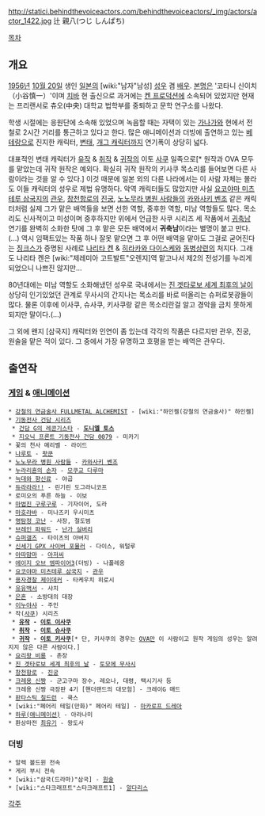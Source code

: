http://statici.behindthevoiceactors.com/behindthevoiceactors/_img/actors/actor_1422.jpg
辻 親八(つじ しんぱち)

[[목차]]

== 개요 ==
[[1956년]] [[10월 20일]] 생인 [[일본]]의 [wiki:"남자"남성] [[성우]] 겸 [[배우]]. [[본명]]은 '코타니 신이치（小谷慎一）'이며 [[치바]] 현 출신으로 과거에는 [[켄 프로덕션]]에 소속되어 있었지만 현재는 프리랜서로 츄오(中央) 대학교 법학부를 중퇴하고 문학 연구소를 나왔다.

학생 시절에는 응원단에 소속해 있었으며 녹음할 때는 자택이 있는 [[가나가와]] 현에서 전철로 2시간 거리를 통근하고 있다고 한다. 많은 애니메이션과 더빙에 출연하고 있는 [[베테랑]]으로 진지한 캐릭터, [[변태]], [[개그 캐릭터]]까지 연기폭이 상당히 넓다.

대표적인 변태 캐릭터가 [[유작]] & [[취작]] & [[귀작]]의 이토 [[사쿠]] 일족으로[* 원작과 OVA 모두를 맡았는데 귀작 원작은 예외다. 확실히 귀작 원작의 키사쿠 목소리를 들어보면 다른 사람이라는 것을 알 수 있다.] 이것 때문에 일본 외의 다른 나라에서는 이 사람 자체는 몰라도 이들 캐릭터의 성우로 제법 유명하다. 악역 캐릭터들도 많았지만 사실 [[요코야마 미츠테루 삼국지]]의 [[관우]], [[창천항로]]의 [[진궁]], [[노노무라 병원 사람들]]의 [[카와사키 벤조]] 같은 캐릭터처럼 실제 그가 맡은 배역들을 보면 선한 역할, 중후한 역할, 미남 역할들도 많다. 목소리도 신사적이고 미성이며 중후하지만 위에서 언급한 사쿠 시리즈 세 작품에서 [[귀축]]남 연기를 완벽히 소화한 탓에 그 후 맡은 모든 배역에서 '''귀축남'''이라는 별명이 붙고 만다.(...) 역시 임팩트있는 작품 하나 잘못 맡으면 그 후 어떤 배역을 맡아도 그걸로 굳어진다는 [[징크스]]가 증명된 사례로 [[나리타 켄]] & [[히라카와 다이스케]]와 [[동병상련]]의 처지다. 그래도 나리타 켄은 [wiki:"제레미아 고트발트"오렌지]역 맡고나서 제2의 전성기를 누리게 되었으니 나쁘진 않지만...

80년대에는 미남 역할도 소화해냈던 성우로 국내에서는 [[진 겟타로보 세계 최후의 날]]이 상당히 인기있었던 관계로 무사시의 간지나는 목소리를 바로 떠올리는 슈퍼로봇광들이 많다. 물론 이후에 이사쿠, 슈사쿠, 키사쿠랑 같은 목소리란걸 알고 경악을 금치 못하게 되지만 말이다.(...)

그 외에 왠지 [삼국지] 캐릭터와 인연이 좀 있는데 각각의 작품은 다르지만 관우, 진궁, 원술을 맡은 적이 있다. 그 중에서 가장 유명하고 호평을 받는 배역은 관우다.

== 출연작 ==
=== [[게임]] & [[애니메이션]] ===
 * [[강철의 연금술사 FULLMETAL ALCHEMIST]] - [wiki:"하인켈(강철의 연금술사)" 하인켈]
 * [[기동전사 건담 시리즈]]
  * [[건담 G의 레콘기스타]] - '''[[도니엘 토스]]'''
  * [[지오닉 프론트 기동전사 건담 0079]] - 미카기
 * 꽃의 천사 메리벨 - 라이드
 * [[나루토]] - [[팟쿤]]
 * [[노노무라 병원 사람들]] - [[카와사키 벤조]]
 * [[누라리횬의 손자]] - [[모쿠교 다루마]]
 * [[늑대와 향신료]] - 야곱
 * [[듀라라라!!]] - 린기린 도그라니코프
 * 로미오의 푸른 하늘 - 이보
 * [[마법진 구루구루]] - 기자이어, 도라
 * [[마호라바]] - 미나즈키 우시미츠
 * [[명탐정 코난]] - 사장, 절도범
 * [[브레인 파워드]] - [[난가 실버리]]
 * [[슈퍼갤즈]] - 타이츠의 아버지
 * [[신세기 GPX 사이버 포뮬러]] - 다이스, 워털루
 * [[아따맘마]] - [[아저씨]]
 * [[에이지 오브 엠파이어3]](더빙) - 나폴레옹
 * [[요코야마 미츠테루 삼국지]] - [[관우]]
 * [[용자경찰 제이데커]] - 타케우치 히로시
 * [[유유백서]] - 샤치
 * [[은혼]] - 소방대의 대장
 * [[이누야샤]] - 주인
 * 작([[사쿠]]) 시리즈
  * '''[[유작]] - [[이토 이사쿠]]'''
  * '''[[취작]] - [[이토 슈사쿠]]'''
  * '''[[귀작]] - [[이토 키사쿠]]'''[* 단, 키사쿠의 경우는 [[OVA]]만 이 사람이고 원작 게임의 성우는 알려지지 않은 다른 사람이다.]
 * [[요리왕 비룡]] - 촌장
 * [[진 겟타로보 세계 최후의 날]] - [[토모에 무사시]]
 * [[창천항로]] - [[진궁]]
 * [[크레용 신짱]] - 군고구마 장수, 레오나, 대령, 택시기사 등
 * 크레용 신짱 극장판 4기 [핸더랜드의 대모험] - 크레이G 매드
 * [[판타스틱 칠드런]] - 쿡스
 * [wiki:"페어리 테일(만화)" 페어리 테일] - [[마카로프 드레아]]
 * [[하루(애니메이션)]] - 아라나미
 * 환상마전 [[최유기]] - 왕도사

=== 더빙 ===
 * 알렉 볼드윈 전속
 * 게리 부시 전속
 * [wiki:"삼국(드라마)"삼국] - [[원술]]
 * [wiki:"스타크래프트"스타크래프트1] - [[알다리스]]
[[각주]]
